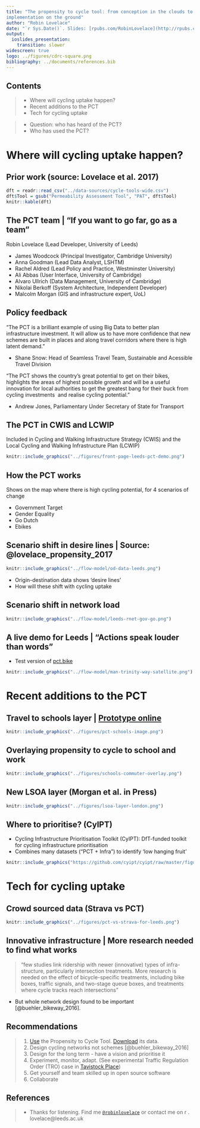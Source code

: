 ```yaml
---
title: "The propensity to cycle tool: from conception in the clouds to
implementation on the ground"
author: "Robin Lovelace"
date: "`r Sys.Date()`. Slides: [rpubs.com/RobinLovelace](http://rpubs.com/RobinLovelace/258956)."
output:
  ioslides_presentation:
    transition: slower
widescreen: true
logo: ../figures/cdrc-square.png
bibliography: ../documents/references.bib
---
```


<!-- Comments:  -->

## Contents

> - Where will cycling uptake happen?
> - Recent additions to the PCT
> - Tech for cycling uptake

> - Question: who has heard of the PCT?
> - Who has used the PCT?

# Where will cycling uptake happen?

<!-- ## Context: from concept to implementation -->

<!-- A life-course of my involvement with the PCT -->

<!-- ``` -->
<!-- Concept of algorithms for cycling uptake (PhD 2009 - 2013) -->
<!--  Discovery of programming (R) and shiny (2013) -->
<!--   'Propensity to Cycle' bid by DfT via SDG (2014) -->
<!--     Start work w. Cambridge University and colleagues (2015) -->
<!--      Implementation on national OD dataset, 700k routes (2016) -->
<!--        Addition of school and near-market prototypes (late 2016) -->
<!--          LSOA phase (Malcolm Morgan) (early 2017) -->
<!--            ... -->
<!-- ``` -->

<!--  > - 2018: (Global PCT?)  -->

<!--  - Academic write-up [@lovelace_propensity_2017] -->
 
## Prior work (source: Lovelace et al. 2017)

```r
dft = readr::read_csv("../data-sources/cycle-tools-wide.csv")
dft$Tool = gsub("Permeability Assessment Tool", "PAT", dft$Tool)
knitr::kable(dft)
```

## The PCT team | "If you want to go far, go as a team"

Robin Lovelace (Lead Developer, University of Leeds)

- James Woodcock (Principal Investigator, Cambridge University)
- Anna Goodman (Lead Data Analyst, LSHTM)
- Rachel Aldred (Lead Policy and Practice, Westminster University)
- Ali Abbas (User Interface, University of Cambridge)
- Alvaro Ullrich (Data Management, University of Cambridge)
- Nikolai Berkoff (System Architecture, Independent Developer)
- Malcolm Morgan (GIS and infrastructure expert, UoL)
 
## Policy feedback

"The PCT is a brilliant example of using Big Data to better plan infrastructure investment. It will allow us to have more confidence that new schemes are built in places and along travel corridors where there is high latent demand."

- Shane Snow: Head of Seamless Travel Team, Sustainable and Acessible Travel Division

"The PCT shows the country’s great potential to get on their bikes, highlights the areas of highest possible growth and will be a useful innovation for local authorities to get the greatest bang for their buck from cycling investments  and realise cycling potential."

- Andrew Jones, Parliamentary Under Secretary of State for Transport

## The PCT in CWIS and LCWIP

Included in Cycling and Walking Infrastructure Strategy (CWIS) and the Local Cycling and Walking Infrastructure Plan (LCWIP)

```r
knitr::include_graphics("../figures/front-page-leeds-pct-demo.png")
```

## How the PCT works

Shows on the map where there is high cycling potential,
for 4 scenarios of change

- Government Target
- Gender Equality
- Go Dutch
- Ebikes

## Scenario shift in desire lines | Source: @lovelace_propensity_2017

```r
knitr::include_graphics("../flow-model/od-data-leeds.png")
```

- Origin-destination data shows 'desire lines'
- How will these shift with cycling uptake

## Scenario shift in network load

```r
knitr::include_graphics("../flow-model/leeds-rnet-gov-go.png")
```

## A live demo for Leeds | "Actions speak louder than words"

- Test version of [p](http://npct0.vs.mythic-beasts.com/m/?r=west-yorkshire)[ct.bike](http://pct.bike/)

```r
knitr::include_graphics("../flow-model/man-trinity-way-satellite.png")
```

# Recent additions to the PCT

## Travel to schools layer | [Prototype online](http://npct0.vs.mythic-beasts.com/schools/?r=west-yorkshire)

```r
knitr::include_graphics("../figures/pct-schools-image.png")
```

## Overlaying propensity to cycle to school and work

```r
knitr::include_graphics("../figures/schools-commuter-overlay.png")
```

## New LSOA layer (Morgan et al. in Press)

```r
knitr::include_graphics("../figures/lsoa-layer-london.png")
```

## Where to prioritise? (CyIPT)

- Cycling Infrastructure Prioritisation Toolkit (CyIPT): DfT-funded toolkit for cycling infrastructure prioritisation 
- Combines many datasets ("PCT + Infra") to identify 'low hanging fruit'

```r
knitr::include_graphics("https://github.com/cyipt/cyipt/raw/master/figures/schematic-flow-diagram.png")
```

# Tech for cycling uptake

## Crowd sourced data (Strava vs PCT)

```r
knitr::include_graphics("../figures/pct-vs-strava-for-leeds.png")
```

## Innovative infrastructure | More research needed to find what works

> "few studies link ridership with newer (innovative) types of infra-
structure,  particularly  intersection  treatments.  More  research  is  needed  on  the
effect  of  bicycle-specific  treatments,  including  bike  boxes,  traffic  signals,  and
two-stage  queue  boxes,  and  treatments  where  cycle  tracks  reach  intersections"

- But whole network design found to be important [@buehler_bikeway_2016].

## Recommendations

> 1. [Use](http://www.pct.bike/manual.html) the Propensity to Cycle Tool. [Download](https://rawgit.com/npct/pct-shiny/master/static/pct-bike-user-manual-b.pdf) its data.
> 2. Design cycling networks not schemes [@buehler_bikeway_2016]
> 3. Design for the long term - have a vision and prioritise it
> 4. Experiment, monitor, adapt. (See experimental Traffic Regulation Order (TRO) case in [Tavistock Place](https://www.camden.gov.uk/ccm/content/transport-and-streets/transport-strategies/torrington-place-to-tavistock-place-experimental-traffic-changes.en?page=4))
> 5. Get yourself and team skilled up in open source software
> 6. Collaborate

## References {.smaller}

> - Thanks for listening. Find me [`@robinlovelace`](https://twitter.com/robinlovelace) or contact me on r . lovelace@leeds.ac.uk